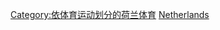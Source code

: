 {{Catnav|頁面分類|各種主題的頁面分類|按國家分類|各國體育|荷蘭體育}}
{{Catnav|頁面分類|各種主題的頁面分類|按國家分類|各國體育|各國足球}}
{{Catnav|頁面分類|...|球類運動|足球|各國足球}}
{{Catnav|頁面分類|...|体育|各國體育|荷蘭體育}}
{{Catnav|頁面分類|...|体育|各國體育|各國足球}}
{{Commons category|Association football in the Netherlands}}

[[Category:依体育运动划分的荷兰体育|Category:依体育运动划分的荷兰体育]]
[[Category:歐洲各國足球|Netherlands]]